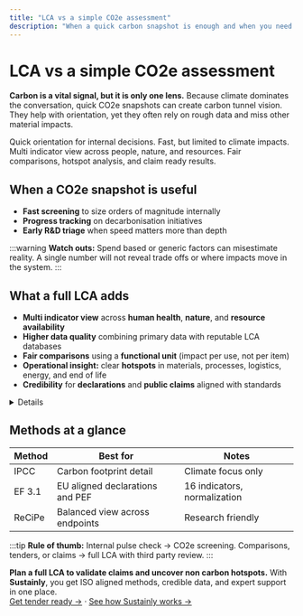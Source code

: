 ```yaml
---
title: "LCA vs a simple CO2e assessment"
description: "When a quick carbon snapshot is enough and when you need a full multi indicator LCA."
---
```


# LCA vs a simple CO2e assessment

**Carbon is a vital signal, but it is only one lens.** Because climate dominates the conversation, quick CO2e snapshots can create carbon tunnel vision. They help with orientation, yet they often rely on rough data and miss other material impacts.

<Tabs>
  <Tab title="CO2e snapshot">
    Quick orientation for internal decisions. Fast, but limited to climate impacts.
  </Tab>
  <Tab title="Full LCA">
    Multi indicator view across people, nature, and resources. Fair comparisons, hotspot analysis, and claim ready results.
  </Tab>
</Tabs>

## When a CO2e snapshot is useful

- **Fast screening** to size orders of magnitude internally
- **Progress tracking** on decarbonisation initiatives
- **Early R&D triage** when speed matters more than depth

:::warning
**Watch outs:** Spend based or generic factors can misestimate reality. A single number will not reveal trade offs or where impacts move in the system.
:::

## What a full LCA adds

- **Multi indicator view** across **human health**, **nature**, and **resource availability**
- **Higher data quality** combining primary data with reputable LCA databases
- **Fair comparisons** using a **functional unit** (impact per use, not per item)
- **Operational insight:** clear **hotspots** in materials, processes, logistics, energy, and end of life
- **Credibility** for **declarations** and **public claims** aligned with standards

<Details title="Mini example: same CO2e, different impacts">
  Two bottles show 1.2 kg CO2e each. Bottle A has higher toxicity and water scarcity due to materials and dyes. Bottle B has a slightly higher climate impact in manufacturing but far lower toxicity. Without LCA you miss the trade off and risk burden shifting.
</Details>

## Methods at a glance

| Method | Best for                        | Notes                        |
| ------ | ------------------------------- | ---------------------------- |
| IPCC   | Carbon footprint detail         | Climate focus only           |
| EF 3.1 | EU aligned declarations and PEF | 16 indicators, normalization |
| ReCiPe | Balanced view across endpoints  | Research friendly            |

:::tip
**Rule of thumb:** Internal pulse check → CO2e screening. Comparisons, tenders, or claims → full LCA with third party review.
:::

**Plan a full LCA to validate claims and uncover non carbon hotspots.** With **Sustainly**, you get ISO aligned methods, credible data, and expert support in one place.\
[Get tender ready →](/contact) · [See how Sustainly works →](/product)